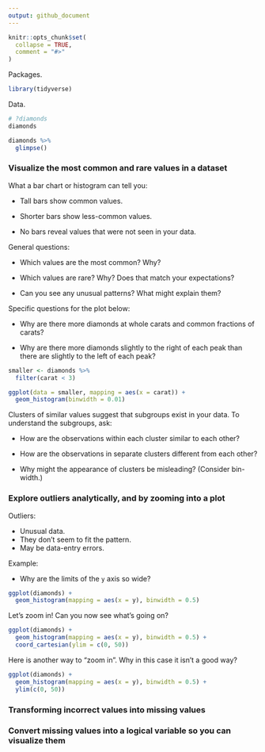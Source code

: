 ```yaml
---
output: github_document
---
```


```r
knitr::opts_chunk$set(
  collapse = TRUE,
  comment = "#>"
)
```

Packages.

```r
library(tidyverse)
```

Data.

```r
# ?diamonds
diamonds
```

```r
diamonds %>% 
  glimpse()
```

### Visualize the most common and rare values in a dataset

What a bar chart or histogram can tell you:

* Tall bars show common values.

* Shorter bars show less-common values. 

* No bars reveal values that were not seen in your data.

General questions:

* Which values are the most common? Why?

* Which values are rare? Why? Does that match your expectations?

* Can you see any unusual patterns? What might explain them?

Specific questions for the plot below:

* Why are there more diamonds at whole carats and common fractions of carats?

* Why are there more diamonds slightly to the right of each peak than there are
slightly to the left of each peak?

```r
smaller <- diamonds %>% 
  filter(carat < 3)

ggplot(data = smaller, mapping = aes(x = carat)) +
  geom_histogram(binwidth = 0.01)
```

Clusters of similar values suggest that subgroups exist in your data. To understand the subgroups, ask:

* How are the observations within each cluster similar to each other?

* How are the observations in separate clusters different from each other?

* Why might the appearance of clusters be misleading? (Consider bin-width.)

### Explore outliers analytically, and by zooming into a plot

Outliers:

* Unusual data.
* They don't seem to fit the pattern.
* May be data-entry errors.

Example:

* Why are the limits of the `y` axis so wide?

```r
ggplot(diamonds) + 
  geom_histogram(mapping = aes(x = y), binwidth = 0.5)
```

Let's zoom in! Can you now see what's going on?

```r
ggplot(diamonds) + 
  geom_histogram(mapping = aes(x = y), binwidth = 0.5) +
  coord_cartesian(ylim = c(0, 50))
```

Here is another way to "zoom in". Why in this case it isn't a good way?

```r
ggplot(diamonds) + 
  geom_histogram(mapping = aes(x = y), binwidth = 0.5) +
  ylim(c(0, 50))
```

### Transforming incorrect values into missing values



### Convert missing values into a logical variable so you can visualize them


